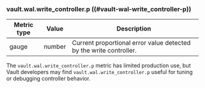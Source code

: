 ### vault.wal.write_controller.p ((#vault-wal-write_controller-p))

Metric type | Value   | Description
----------- | ------- | -----------
gauge       | number  | Current proportional error value detected by the write controller.

The `vault.wal.write_controller.p` metric has limited production use, but Vault
developers may find `vault.wal.write_controller.p` useful for tuning or
debugging controller behavior.